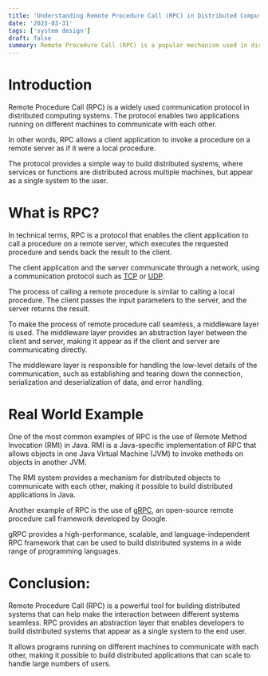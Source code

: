 ```yaml
---
title: 'Understanding Remote Procedure Call (RPC) in Distributed Computing'
date: '2023-03-31'
tags: ['system design']
draft: false
summary: Remote Procedure Call (RPC) is a popular mechanism used in distributed computing to allow programs running on different machines to communicate with each other. This article will explain what RPC is, how it works, and provide real-world examples of its applications.
---
```


# Introduction

Remote Procedure Call (RPC) is a widely used communication protocol in distributed computing systems. The protocol enables two applications running on different machines to communicate with each other.

In other words, RPC allows a client application to invoke a procedure on a remote server as if it were a local procedure.

The protocol provides a simple way to build distributed systems, where services or functions are distributed across multiple machines, but appear as a single system to the user.

# What is RPC?

In technical terms, RPC is a protocol that enables the client application to call a procedure on a remote server, which executes the requested procedure and sends back the result to the client.

The client application and the server communicate through a network, using a communication protocol such as [TCP](/blog/demystifying-tcp-a-comprehensive-guide-to-transmission-control-protocol/) or [UDP](/blog/what-is-udp-and-when-to-use-it-a-comprehensive-guide/).

The process of calling a remote procedure is similar to calling a local procedure. The client passes the input parameters to the server, and the server returns the result.

To make the process of remote procedure call seamless, a middleware layer is used. The middleware layer provides an abstraction layer between the client and server, making it appear as if the client and server are communicating directly.

The middleware layer is responsible for handling the low-level details of the communication, such as establishing and tearing down the connection, serialization and deserialization of data, and error handling.

# Real World Example

One of the most common examples of RPC is the use of Remote Method Invocation (RMI) in Java. RMI is a Java-specific implementation of RPC that allows objects in one Java Virtual Machine (JVM) to invoke methods on objects in another JVM.

The RMI system provides a mechanism for distributed objects to communicate with each other, making it possible to build distributed applications in Java.

Another example of RPC is the use of [gRPC](https://grpc.io/), an open-source remote procedure call framework developed by Google.

gRPC provides a high-performance, scalable, and language-independent RPC framework that can be used to build distributed systems in a wide range of programming languages.

# Conclusion:

Remote Procedure Call (RPC) is a powerful tool for building distributed systems that can help make the interaction between different systems seamless. RPC provides an abstraction layer that enables developers to build distributed systems that appear as a single system to the end user.

It allows programs running on different machines to communicate with each other, making it possible to build distributed applications that can scale to handle large numbers of users.
